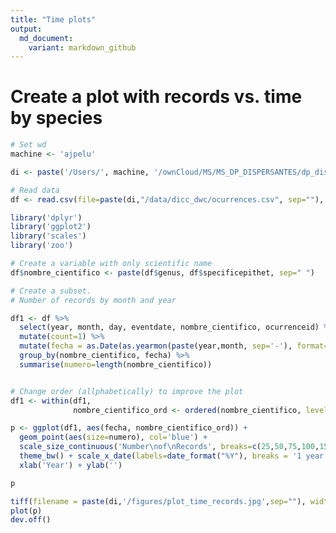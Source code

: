 ```yaml
---
title: "Time plots"
output:
  md_document:
    variant: markdown_github
---
```

# Create a plot with records vs. time by species 

```r
# Set wd 
machine <- 'ajpelu'

di <- paste('/Users/', machine, '/ownCloud/MS/MS_DP_DISPERSANTES/dp_dispersantes', sep='')

# Read data
df <- read.csv(file=paste(di,"/data/dicc_dwc/ocurrences.csv", sep=""), header=TRUE, sep=";")
```

```r
library('dplyr')
library('ggplot2')
library('scales')
library('zoo')
```

```r
# Create a variable with only scientific name
df$nombre_cientifico <- paste(df$genus, df$specificepithet, sep=" ")

# Create a subset. 
# Number of records by month and year 

df1 <- df %>% 
  select(year, month, day, eventdate, nombre_cientifico, ocurrenceid) %>% 
  mutate(count=1) %>% 
  mutate(fecha = as.Date(as.yearmon(paste(year,month, sep='-'), format='%Y-%m'))) %>%
  group_by(nombre_cientifico, fecha) %>% 
  summarise(numero=length(nombre_cientifico))


# Change order (allphabetically) to improve the plot
df1 <- within(df1, 
              nombre_cientifico_ord <- ordered(nombre_cientifico, levels=rev(sort(unique(nombre_cientifico)))))
```

```r
p <- ggplot(df1, aes(fecha, nombre_cientifico_ord)) + 
  geom_point(aes(size=numero), col='blue') + 
  scale_size_continuous('Number\nof\nRecords', breaks=c(25,50,75,100,150))+
  theme_bw() + scale_x_date(labels=date_format("%Y"), breaks = '1 year') +
  xlab('Year') + ylab('')

p 

tiff(filename = paste(di,'/figures/plot_time_records.jpg',sep=""), width = 1000, height = 1200)
plot(p)
dev.off()
```


